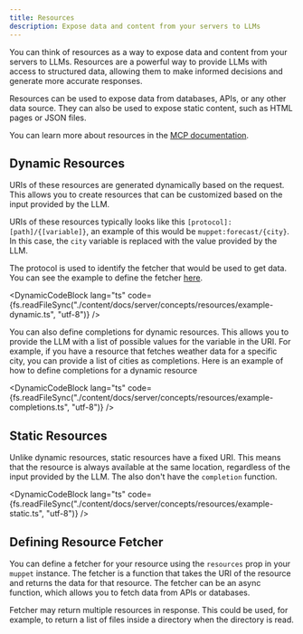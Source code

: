 ```yaml
---
title: Resources
description: Expose data and content from your servers to LLMs
---
```



You can think of resources as a way to expose data and content from your servers to LLMs. Resources are a powerful way to provide LLMs with access to structured data, allowing them to make informed decisions and generate more accurate responses.

Resources can be used to expose data from databases, APIs, or any other data source. They can also be used to expose static content, such as HTML pages or JSON files.

You can learn more about resources in the [MCP documentation](https://modelcontextprotocol.io/docs/concepts/resources).

## Dynamic Resources

URIs of these resources are generated dynamically based on the request. This allows you to create resources that can be customized based on the input provided by the LLM.

URIs of these resources typically looks like this `[protocol]:[path]/{[variable]}`, an example of this would be `muppet:forecast/{city}`. In this case, the `city` variable is replaced with the value provided by the LLM.

The protocol is used to identify the fetcher that would be used to get data. You can see the example to define the fetcher [here]().

<DynamicCodeBlock lang="ts" code={fs.readFileSync("./content/docs/server/concepts/resources/example-dynamic.ts", "utf-8")} />

You can also define completions for dynamic resources. This allows you to provide the LLM with a list of possible values for the variable in the URI. For example, if you have a resource that fetches weather data for a specific city, you can provide a list of cities as completions. Here is an example of how to define completions for a dynamic resource

<DynamicCodeBlock lang="ts" code={fs.readFileSync("./content/docs/server/concepts/resources/example-completions.ts", "utf-8")} />

## Static Resources

Unlike dynamic resources, static resources have a fixed URI. This means that the resource is always available at the same location, regardless of the input provided by the LLM. The also don't have the `completion` function.

<DynamicCodeBlock lang="ts" code={fs.readFileSync("./content/docs/server/concepts/resources/example-static.ts", "utf-8")} />

## Defining Resource Fetcher

You can define a fetcher for your resource using the `resources` prop in your `muppet` instance. The fetcher is a function that takes the URI of the resource and returns the data for that resource. The fetcher can be an async function, which allows you to fetch data from APIs or databases.

<Callout>Fetcher may return multiple resources in response. This could be used, for example, to return a list of files inside a directory when the directory is read.</Callout>